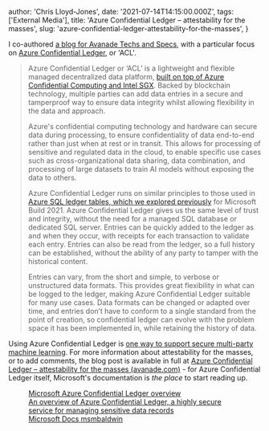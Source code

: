 
  author: 'Chris Lloyd-Jones',
  date: '2021-07-14T14:15:00.000Z',
  tags: ['External Media'],
  title: 'Azure Confidential Ledger – attestability for the masses',
  slug: 'azure-confidential-ledger-attestability-for-the-masses',
}


I co-authored [a blog for Avanade Techs and Specs](https://www.avanade.com/en/blogs/techs-and-specs/azure/confidential-ledger), with a particular focus on [Azure Confidential Ledger](https://docs.microsoft.com/en-us/azure/confidential-ledger/overview?WT.mc_id=AI-MVP-5004204), or 'ACL'.

> Azure Confidential Ledger or ‘ACL’ is a lightweight and flexible managed decentralized data platform, [built on top of Azure Confidential Computing and Intel SGX](https://docs.microsoft.com/en-us/azure/confidential-computing/overview?WT.mc_id=AI-MVP-5004204). Backed by blockchain technology, multiple parties can add data entries in a secure and tamperproof way to ensure data integrity whilst allowing flexibility in the data and approach.
>
> Azure's confidential computing technology and hardware can secure data during processing, to ensure confidentiality of data end-to-end rather than just when at rest or in transit. This allows for processing of sensitive and regulated data in the cloud, to enable specific use cases such as cross-organizational data sharing, data combination, and processing of large datasets to train AI models without exposing the data to others.
>
> Azure Confidential Ledger runs on similar principles to those used in [Azure SQL ledger tables, which we explored previously](https://www.avanade.com/en/blogs/techs-and-specs/azure/blockchain-sql-server-ledger-tables) for Microsoft Build 2021. Azure Confidential Ledger gives us the same level of trust and integrity, without the need for a managed SQL database or dedicated SQL server. Entries can be quickly added to the ledger as and when they occur, with receipts for each transaction to validate each entry. Entries can also be read from the ledger, so a full history can be established, without the ability of any party to tamper with the historical content.
>
> Entries can vary, from the short and simple, to verbose or unstructured data formats. This provides great flexibility in what can be logged to the ledger, making Azure Confidential Ledger suitable for many use cases. Data formats can be changed or adapted over time, and entries don’t have to conform to a single standard from the point of creation, so confidential ledger can evolve with the problem space it has been implemented in, while retaining the history of data.

Using Azure Confidential Ledger is [one way to support secure multi-party machine learning](https://docs.microsoft.com/en-us/archive/msdn-magazine/2019/april/azure-confidential-computing-secure-multi-party-machine-learning-with-azure-confidential-computing?WT.mc_id=AI-MVP-5004204). For more information about attestability for the masses, or to add comments, the blog post is available in full at [Azure Confidential Ledger – attestability for the masses (avanade.com)](https://www.avanade.com/en/blogs/techs-and-specs/azure/confidential-ledger) - for Azure Confidential Ledger itself, Microsoft's documentation is _the place_ to start reading up.

<figure class="kg-card kg-bookmark-card">
  <a
    class="kg-bookmark-container"
    href="https://docs.microsoft.com/en-us/azure/confidential-ledger/overview?WT.mc_id&#x3D;AI-MVP-5004204"
  >
    <div class="kg-bookmark-content">
      <div class="kg-bookmark-title">
        Microsoft Azure Confidential Ledger overview
      </div>
      <div class="kg-bookmark-description">
        An overview of Azure Confidential Ledger, a highly secure service for
        managing sensitive data records
      </div>
      <div class="kg-bookmark-metadata">
        <span class="kg-bookmark-author">Microsoft Docs</span>
        <span class="kg-bookmark-publisher">msmbaldwin</span>
      </div>
    </div>
    <div class="kg-bookmark-thumbnail">
      <img
        src="https://docs.microsoft.com/en-us/media/logos/logo-ms-social.png"
        alt=""
      />
    </div>
  </a>
</figure>
